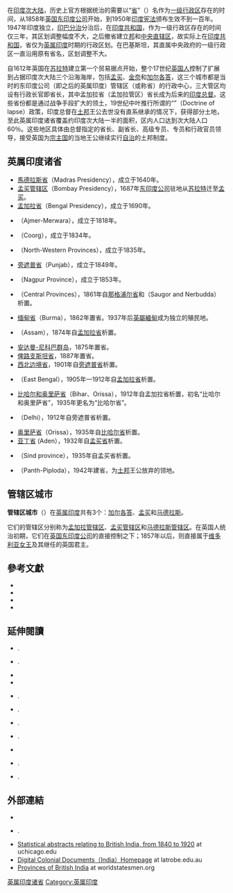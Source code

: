 在[[印度次大陆|印度次大陆]]，历史上官方根据统治的需要以“[[省|省]]”（{{lang|en|Presidencies and provinces}}）名作为[[一级行政区|一级行政区]]存在的时间，从1858年[[不列颠东印度公司|英国东印度公司]]开始，到1950年[[印度宪法|印度宪法]]颁布生效不到一百年。1947年印度独立，[[印巴分治|印巴分治]]分治后，在[[印度|印度共和国]]，作为一级行政区存在的时间仅三年，其区划调整幅度不大，之后撤省建立[[邦_(行政区划)|邦]]和[[联邦属地|中央直辖区]]，故实际上在[[印度|印度共和国]]，省仅为[[英属印度|英属印度]]时期的行政区划。在巴基斯坦，其直属中央政府的一级行政区一直沿用原有省名，区划调整不大。

自1612年英国在[[苏拉特|苏拉特]]建立第一个贸易据点开始，整个17世纪[[英国人|英国人]]控制了扩展到占据印度次大陆三个沿海海岸，包括[[孟买|孟买]]、[[金奈|金奈]]和[[加尔各答|加尔各答]]，这三个城市都是当时的东印度公司（即之后的英属印度）管辖区（或称省）的行政中心，三大管区均设有行政长官即省长，其中孟加拉省（孟加拉管区）省长成为后来的[[印度总督|印度总督]]。这些省份都是通过战争手段扩大的领土，19世纪中叶推行所谓的“{{tsl|en|Doctrine of lapse|无嗣失权}}”（Doctrine of lapse）政策，印度总督在[[土邦|土邦]]王公去世没有直系继承的情况下，获得部分土地，至此英属印度诸省覆盖约印度次大陆一半的面积，区内人口达到次大陆人口60％。这些地区具体由总督指定的省长、副省长、高级专员、专员和行政官员领导，接受英国为[[宗主国|宗主国]]的当地王公继续实行[[自治|自治]]的土邦制度。

== 英属印度诸省 ==
* [[馬德拉斯省|馬德拉斯省]]（Madras Presidency），成立于1640年。
* [[孟买管辖区|孟买管辖区]]（Bombay Presidency），1687年[[不列颠东印度公司|东印度公司]]驻地从[[苏拉特|苏拉特]]迁至[[孟买|孟买]]。
* [[孟加拉省|孟加拉省]]（Bengal Presidency），成立于1690年。
* {{tsl|en|Ajmer-Merwara|阿杰米尔-梅尔华拉省}}（Ajmer-Merwara），成立于1818年。
* {{tsl|en|History of Kodagu|果达古历史|库格省}}（Coorg），成立于1834年。
* {{tsl|en|North-Western Provinces|西北省 (印度)|西北省}}（North-Western Provinces），成立于1835年。
* [[旁遮普地区|旁遮普省]]（Punjab），成立于1849年。
* {{tsl|en|Nagpur Province|那格浦尔省}}（Nagpur Province），成立于1853年。
* {{tsl|en|Central Provinces and Berar|中央省和贝拉尔|中央省}}（Central Provinces），1861年自[[那格浦尔省|那格浦尔省]]和{{tsl|en|Saugor and Nerbudda Territories|萨格尔-纳尔布达|萨格尔-纳尔布达属地}}（Saugor and Nerbudda）析置。
* [[缅甸历史|缅甸省]]（Burma），1862年置省。1937年后[[英屬緬甸|英屬緬甸]]成为独立的殖民地。
* {{tsl|en|History of Assam|阿萨姆历史|阿萨姆省}}（Assam），1874年自[[孟加拉省|孟加拉省]]析置。
* [[安达曼-尼科巴群岛|安达曼-尼科巴群岛]]，1875年置省。
* [[俾路支斯坦省|俾路支斯坦省]]，1887年置省。
* [[西北边境省|西北边境省]]，1901年自[[旁遮普省|旁遮普省]]析置。
* {{tsl|en|East Bengal|东孟加拉省}}（East Bengal），1905年—1912年自[[孟加拉省|孟加拉省]]析置。
* [[比哈尔省|比哈尔和奥里萨省]]（Bihar、Orissa），1912年自孟加拉省析置，初名“比哈尔和奥里萨省”，1935年更名为“比哈尔省”。
* {{tsl|en|History of Delhi|德里历史|德里省}}（Delhi），1912年自旁遮普省析置。
* [[奥里萨|奥里萨省]]（Orissa），1935年自[[比哈尔省|比哈尔省]]析置。
* [[亚丁殖民地|亚丁省]] (Aden），1932年自[[孟买省|孟买省]]析置。
* {{tsl|en|Sind province (1936-1955)|信德省 (英属印度)|信德省}}（Sind province），1935年自孟买省析置。
* {{tsl|en|Panth-Piploda|潘特-皮普罗达省}}（Panth-Piploda），1942年建省，为[[土邦|土邦]]王公放弃的领地。

== 管辖区城市 ==
'''管辖区城市'''（{{lang|en|Presidency city}}）在[[英属印度|英属印度]]共有3个：[[加尔各答|加尔各答]]、[[孟买|孟买]]和[[金奈|马德拉斯]]。 

它们的管辖区分别称为[[孟加拉管辖区|孟加拉管辖区]]、[[孟买管辖区|孟买管辖区]]和[[马德拉斯管辖区|马德拉斯管辖区]]。在英国人统治初期，它们在[[英国东印度公司|英国东印度公司]]的直接控制之下；1857年以后，则直接属于[[维多利亚女王|维多利亚女王]]及其继任的英国君主。

==參考文獻==
* {{Citation | last = Imperial Gazetteer of India vol. II | first = | title = The Indian Empire, Historical | publisher = Published under the authority of His Majesty's [[India_Office|Secretary of State for India in Council]], Oxford at the Clarendon Press. Pp. xxxv, 1 map, 573. | year = 1908}}
* {{Citation | last = Imperial Gazetteer of India vol. III | first = | title = The Indian Empire, Economic (Chapter X: Famine, pp. 475–502 | publisher = Published under the authority of His Majesty's Secretary of State for India in Council, Oxford at the Clarendon Press. Pp. xxxvi, 1 map, 520. | year = 1907}}
* {{Citation | last = Imperial Gazetteer of India vol. IV
 | first = | title = The Indian Empire, Administrative
 | publisher = Published under the authority of His Majesty's Secretary of State for India in Council, Oxford at the Clarendon Press. Pp. xxx, 1 map, 552. | year = 1907}}
* {{Citation | last = Imperial Gazetteer of India vol. II | first = | title = The Indian Empire, Historical | publisher = Published under the authority of His Majesty's [[India_Office|Secretary of State for India in Council]], Oxford at the Clarendon Press. Pp. xxxv, 1 map, 573. | year = 1908}}

==延伸閱讀==
* {{Citation| last1=Bandyopadhyay| first1=Sekhar| authorlink1=| year=2004| title=From Plassey to Partition: A History of Modern India| place=| publisher=New Delhi and London: Orient Longmans. Pp. xx, 548.| isbn=8125025960}}.
* {{Citation| last1=Brown| first1=Judith M.| authorlink=| year=1994| title=Modern India: The Origins of an Asian Democracy| place=| publisher=Oxford and New York: [[Oxford_University_Press|Oxford University Press]]. Pp. xiii, 474| isbn=0198731132}}.
* {{Citation| last1=Copland| first1=Ian| authorlink=| year=2001| title=India 1885-1947: The Unmaking of an Empire (Seminar Studies in History Series)| place=| publisher=Harlow and London: Pearson Longmans. Pp. 160| isbn=0582381738| url=}}
* {{Citation| last1=Judd| first1=Dennis| authorlink=| year=2004| title=The Lion and the Tiger: The Rise and Fall of the British Raj, 1600-1947| place=| publisher=Oxford and New York: [[Oxford_University_Press|Oxford University Press]]. Pp. xiii, 280| isbn=0192803581}}
* {{Citation| last1=Majumdar| first1=R. C.| last2=Raychaudhuri| first2=H. C.| authorlink2=| last3=Datta| first3=Kalikinkar| year=1950| title=An Advanced History of India| place=| publisher=London: Macmillan and Company Limited. 2nd edition. Pp. xiii, 1122, 7 maps, 5 coloured maps.| isbn=| url=}}.
* {{Citation| last1=Markovits| first1=Claude (ed)| authorlink=| year=2005| title=A History of Modern India 1480-1950 (Anthem South Asian Studies)| place=| publisher=Anthem Press. Pp. 607| isbn=1843311526| url=}}.
* {{Citation| last1=Metcalf| first1=Barbara| last2=Metcalf| first2=Thomas R.| authorlink=| year=2006| title=A Concise History of Modern India（Cambridge Concise Histories）
| place=| publisher=Cambridge and New York: [[Cambridge_University_Press|Cambridge University Press]]. Pp. xxxiii, 372
 | isbn=0521682258}}.
* {{Citation| last1=Peers| first1=Douglas M.| authorlink=| year=2006| title=India under Colonial Rule 1700-1885| place=| publisher=Harlow and London: Pearson Longmans. Pp. xvi, 163| isbn=0-582-31738-X| url=}}.
* {{Citation| last1=Sarkar| first1=Sumit| authorlink=| year=1983| title=Modern India: 1885-1947| place=| publisher=Delhi: Macmillan India Ltd. Pp. xiv, 486| isbn=0333904257| url=}}
* {{Citation| last1=Smith| first1=Vincent A.| authorlink1=| year=1921
 | title=India in the British Period: Being Part III of the Oxford History of India| place=
 | publisher=Oxford: At the Clarendon Press. 2nd edition. Pp. xxiv, 316 (469-784)| isbn=| url=}}.
* {{Citation| last1=Spear| first1=Percival| authorlink=| year=1990| title=A History of India, Volume 2: From the sixteenth century to the twentieth century| place=| publisher=New Delhi and London: Penguin Books. Pp. 298| isbn=0140138366}}.

==外部連結==
* {{Citation|last=Mill|first=James|title=The History of British India, in six volumes|year=1820|publisher=London: Baldwin, Cradock, and Joy, 3rd edition, 1826|url=http://oll.libertyfund.org/?option=com_staticxt&staticfile=show.php%3Ftitle=1867}}
* {{Citation | surname1=Meyer | given1=Sir W. S. | surname2=Burn | given2=Sir R. | surname3=Cotton | given3=J. S. | surname4=Risley | given4=Sir H. H. | year=1908–1931: vol. 1, 1909 | title=The Imperial Gazetteer of India（3rd edition） | place= | publisher=Oxford: at the Clarendon Press | isbn= | url=http://dsal.uchicago.edu/reference/gazetteer/ | accessdate=2010-05-28 | archive-date=2008-12-16 | archive-url=https://web.archive.org/web/20081216124143/http://dsal.uchicago.edu/reference/gazetteer/ | dead-url=no }}.
* [http://dsal.uchicago.edu/statistics/ Statistical abstracts relating to British India, from 1840 to 1920] at uchicago.edu
* [https://web.archive.org/web/20110408000302/http://www.chaf.lib.latrobe.edu.au/dcd/default.htm Digital Colonial Documents（India）Homepage] at latrobe.edu.au
* [http://www.worldstatesmen.org/India_BrProvinces.htm Provinces of British India] {{Wayback|url=http://www.worldstatesmen.org/India_BrProvinces.htm |date=20081101171538 }} at worldstatesmen.org

[[Category:英属印度诸省|]]
[[Category:英属印度|Category:英属印度]]